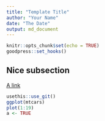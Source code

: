```yaml
---
title: "Template Title"
author: "Your Name"
date: "The Date"
output: md_document
---
```


```r
knitr::opts_chunk$set(echo = TRUE)
goodpress::set_hooks()
```

## Nice subsection

[A link](https://masalmon.eu)

```r
usethis::use_git()
ggplot(mtcars)
plot(1:19)
a <- TRUE
```
